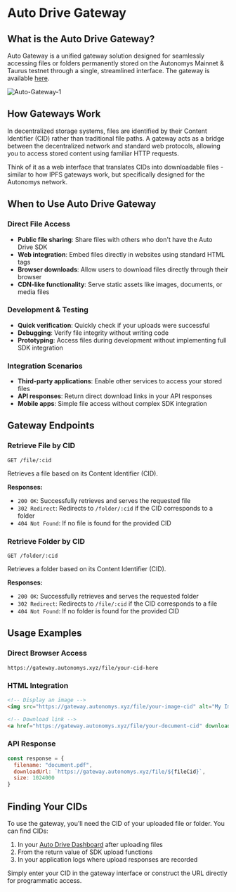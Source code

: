 # Auto Drive Gateway

## What is the Auto Drive Gateway?

Auto Gateway is a unified gateway solution designed for seamlessly accessing files or folders permanently stored on the Autonomys Mainnet & Taurus testnet through a single, streamlined interface. The gateway is available [here](https://gateway.autonomys.xyz/).

![Auto-Gateway-1](/developers/Auto-Gateway-1.png)

## How Gateways Work

In decentralized storage systems, files are identified by their Content Identifier (CID) rather than traditional file paths. A gateway acts as a bridge between the decentralized network and standard web protocols, allowing you to access stored content using familiar HTTP requests.

Think of it as a web interface that translates CIDs into downloadable files - similar to how IPFS gateways work, but specifically designed for the Autonomys network.

## When to Use Auto Drive Gateway

### Direct File Access
- **Public file sharing**: Share files with others who don't have the Auto Drive SDK
- **Web integration**: Embed files directly in websites using standard HTML tags
- **Browser downloads**: Allow users to download files directly through their browser
- **CDN-like functionality**: Serve static assets like images, documents, or media files

### Development & Testing
- **Quick verification**: Quickly check if your uploads were successful
- **Debugging**: Verify file integrity without writing code
- **Prototyping**: Access files during development without implementing full SDK integration

### Integration Scenarios
- **Third-party applications**: Enable other services to access your stored files
- **API responses**: Return direct download links in your API responses
- **Mobile apps**: Simple file access without complex SDK integration

## Gateway Endpoints

### Retrieve File by CID
```
GET /file/:cid
```
Retrieves a file based on its Content Identifier (CID).

**Responses:**
- `200 OK`: Successfully retrieves and serves the requested file
- `302 Redirect`: Redirects to `/folder/:cid` if the CID corresponds to a folder
- `404 Not Found`: If no file is found for the provided CID

### Retrieve Folder by CID
```
GET /folder/:cid
```
Retrieves a folder based on its Content Identifier (CID).

**Responses:**
- `200 OK`: Successfully retrieves and serves the requested folder
- `302 Redirect`: Redirects to `/file/:cid` if the CID corresponds to a file  
- `404 Not Found`: If no folder is found for the provided CID

## Usage Examples

### Direct Browser Access
```
https://gateway.autonomys.xyz/file/your-cid-here
```

### HTML Integration
```html
<!-- Display an image -->
<img src="https://gateway.autonomys.xyz/file/your-image-cid" alt="My Image">

<!-- Download link -->
<a href="https://gateway.autonomys.xyz/file/your-document-cid" download>Download Document</a>
```

### API Response
```javascript
const response = {
  filename: "document.pdf",
  downloadUrl: `https://gateway.autonomys.xyz/file/${fileCid}`,
  size: 1024000
}
```

## Finding Your CIDs

To use the gateway, you'll need the CID of your uploaded file or folder. You can find CIDs:

1. In your [Auto Drive Dashboard](https://ai3.storage/) after uploading files
2. From the return value of SDK upload functions
3. In your application logs where upload responses are recorded

Simply enter your CID in the gateway interface or construct the URL directly for programmatic access.
